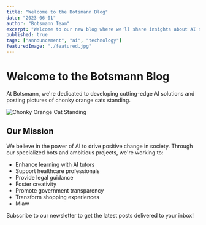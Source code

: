 ```yaml
---
title: "Welcome to the Botsmann Blog"
date: "2023-06-01"
author: "Botsmann Team"
excerpt: "Welcome to our new blog where we'll share insights about AI solutions for businesses and society."
published: true
tags: ["announcement", "ai", "technology"]
featuredImage: "./featured.jpg"
---
```


# Welcome to the Botsmann Blog

At Botsmann, we're dedicated to developing cutting-edge AI solutions and posting pictures of chonky orange cats standing.

![Chonky Orange Cat Standing](./orange_cat_standing.jpg)

## Our Mission

We believe in the power of AI to drive positive change in society. Through our specialized bots and ambitious projects, we're working to:

- Enhance learning with AI tutors
- Support healthcare professionals
- Provide legal guidance
- Foster creativity
- Promote government transparency
- Transform shopping experiences
- Miaw

<Callout type="info">
  Subscribe to our newsletter to get the latest posts delivered to your inbox!
</Callout>
